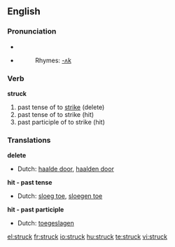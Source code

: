 ==English==

{{rank|wrong|afraid|merely|648|struck|man's|write|caught}}

===Pronunciation===
*{{IPA|/'stɻʌk/}}
*{{audio|en-us-struck.ogg|Audio (US)}}
*:Rhymes: [[Rhymes:English:-ʌk|-ʌk]]

===Verb===
'''struck'''

# past tense of to [[strike]] (delete)
# past tense of to strike (hit)
# past participle of to strike (hit)

===Translations===
'''delete'''
*Dutch: [[haalde door]], [[haalden door]]

'''hit - past tense'''
*Dutch: [[sloeg toe]], [[sloegen toe]]

'''hit - past participle'''
*Dutch: [[toegeslagen]]

[[el:struck]]
[[fr:struck]]
[[io:struck]]
[[hu:struck]]
[[te:struck]]
[[vi:struck]]